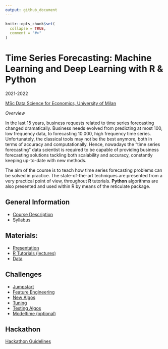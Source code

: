 ```yaml
---
output: github_document
---
```


```r
knitr::opts_chunk$set(
  collapse = TRUE,
  comment = "#>"
)
```

# Time Series Forecasting: Machine Learning and Deep Learning with R & Python

2021-2022

[MSc Data Science for Economics, University of Milan](https://dse.cdl.unimi.it/en)

*Overview*

In the last 15 years, business requests related to time series forecasting changed 
dramatically. Business needs evolved from predicting at most 100, low frequency data, 
to forecasting 10.000, high frequency time series. Unfortunately, the classical 
tools may not be the best anymore, both in terms of accuracy and computationally. 
Hence, nowadays the “time series forecasting” data scientist is required to be 
capable of providing business forecasting solutions tackling both scalability and 
accuracy, constantly keeping up-to-date with new methods.

The aim of the course is to teach how time series forecasting problems can be 
solved in practice. The state-of-the-art techniques are presented from a very 
practical point of view, throughout **R** tutorials. **Python** algorithms are also 
presented and used within R by means of the reticulate package.  


## General Information

- [Course Description](https://marcozanotti.github.io/tsforecasting-course/general-infos/tsf_description.html)  
- [Syllabus](https://marcozanotti.github.io/tsforecasting-course/general-infos/tsf_syllabus.html)  

  
## Materials:

- [Presentation](https://marcozanotti.github.io/tsforecasting-course/presentations/tsfor_presentation.html)  
- [R Tutorials (lectures)](https://github.com/marcozanotti/tsforecasting-course/tree/master/R)   
- [Data](https://marcozanotti.github.io/tsforecasting-course/R/tsfor_lecture0_data.html)  


## Challenges

- [Jumpstart](https://marcozanotti.github.io/tsforecasting-course/challenges/tsfor_challenge0_jumpstart.html)  
- [Feature Engineering](https://marcozanotti.github.io/tsforecasting-course/challenges/tsfor_challenge1_feateng.html)  
- [New Algos](https://marcozanotti.github.io/tsforecasting-course/challenges/tsfor_challenge2_newalgos.html)  
- [Tuning](https://marcozanotti.github.io/tsforecasting-course/challenges/tsfor_challenge3_tuning.html)  
- [Testing Algos](https://marcozanotti.github.io/tsforecasting-course/challenges/tsfor_challenge4_algos.html)  
- [Modeltime (optional)](https://marcozanotti.github.io/tsforecasting-course/challenges/tsfor_challenge_optional_modeltime.html)  


## Hackathon

[Hackathon Guidelines](https://marcozanotti.github.io/tsforecasting-course/exam/tsf_exam_guidelines.html) 


